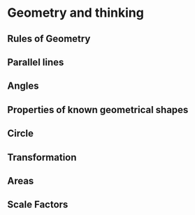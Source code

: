 # Geometry and thinking

## Rules of Geometry

## Parallel lines

## Angles

## Properties of known geometrical shapes

## Circle 

## Transformation

## Areas

## Scale Factors
